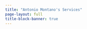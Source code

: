 ```yaml
---
title: "Antonio Montano's Services"
page-layout: full
title-block-banner: true
---
```




<div class="sharethis-inline-follow-buttons"></div>
